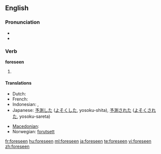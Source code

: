 ==English==

===Pronunciation===
* {{IPA|/foɻ'si:n/}}
* {{audio|en-us-foreseen.ogg|Audio (US)}}

===Verb===
'''foreseen'''

# {{past participle of|[[foresee]]}}

====Translations====
{{trans-top|past participle of foresee}}
* Dutch: {{t+|nl|voorzien}}
* French: {{t|fr|prévu}}
* Indonesian: {{t-|id|kira|alt=memperkirakan|xs=Indonesian}}, {{t-|id|kira|alt=diperkirakan|xs=Indonesian}}
* Japanese: [[予測]]した ([[よそく]]した, yosoku-shita), [[予測]]された ([[よそく]]された, yosoku-sareta)
{{trans-mid}}
* [[Macedonian]]: {{t|mk|предвиден|m|tr=prédviden}}
* Norwegian: [[forutsett]]
{{trans-bottom}}

[[fr:foreseen]]
[[hu:foreseen]]
[[ml:foreseen]]
[[ja:foreseen]]
[[te:foreseen]]
[[vi:foreseen]]
[[zh:foreseen]]
